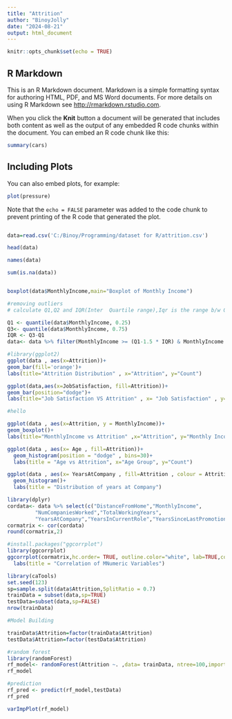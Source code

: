```yaml
---
title: "Attrition"
author: "BinoyJolly"
date: "2024-08-21"
output: html_document
---
```


```r
knitr::opts_chunk$set(echo = TRUE)
```

## R Markdown

This is an R Markdown document. Markdown is a simple formatting syntax for authoring HTML, PDF, and MS Word documents. For more details on using R Markdown see <http://rmarkdown.rstudio.com>.

When you click the **Knit** button a document will be generated that includes both content as well as the output of any embedded R code chunks within the document. You can embed an R code chunk like this:

```r
summary(cars)
```

## Including Plots

You can also embed plots, for example:

```r
plot(pressure)
```

Note that the `echo = FALSE` parameter was added to the code chunk to prevent printing of the R code that generated the plot.
```r
```


```r
data=read.csv('C:/Binoy/Programming/dataset for R/attrition.csv')
```


```r
head(data)
```


```r
names(data)
```


```r
sum(is.na(data))
```


```r
```


```r
boxplot(data$MonthlyIncome,main="Boxplot of Monthly Income")
```

```r
#removing outliers
# calculate Q1,Q2 and IQR(Inter  Quartile range),Iqr is the range b/w Q3 and Q1 to detect outliers

Q1 <- quantile(data$MonthlyIncome, 0.25)
Q3<- quantile(data$MonthlyIncome, 0.75)
IQR <- Q3-Q1
data<- data %>% filter(MonthlyIncome >= (Q1-1.5 * IQR) & MonthlyIncome <= (Q3 + 1.5 *IQR)) 
```
```r
#library(ggplot2)
ggplot(data , aes(x=Attrition))+
geom_bar(fill='orange')+
labs(title="Attrition Distribution" , x="Attrition", y="Count")

```
```r
ggplot(data,aes(x=JobSatisfaction, fill=Attrition))+
geom_bar(position="dodge")+
labs(title="Job Satisfaction VS Attrition" , x= "Job Satisfaction" , y="count")

#hello
```
```r
ggplot(data , aes(x=Attrition, y = MonthlyIncome))+
geom_boxplot()+
labs(title="MonthlyIncome vs Attrition" ,x="Attrition", y="Monthly Income")
```
```r
ggplot(data , aes(x= Age , fill=Attrition))+
  geom_histogram(position = "dodge" , bins=30)+
  labs(title = "Age vs Attrition", x="Age Group", y="Count")
```

```r
ggplot(data , aes(x= YearsAtCompany , fill=Attrition , colour = Attrition))+
  geom_histogram()+
  labs(title = "Distribution of years at Company")
```
```r
library(dplyr)
cordata<- data %>% select(c("DistanceFromHome","MonthlyIncome", 
         "NumCompaniesWorked","TotalWorkingYears",
         "YearsAtCompany","YearsInCurrentRole","YearsSinceLastPromotion"))
cormatrix <- cor(cordata)
round(cormatrix,2)
```
```r
#install.packages("ggcorrplot")
library(ggcorrplot)
ggcorrplot(cormatrix,hc.order= TRUE, outline.color="white", lab=TRUE,color=c("#52c569","White","#fde725"),lab_size=2.5)+
  labs(title = "Correlation of MNumeric Variables")
```
```r
library(caTools)
set.seed(123)
sp=sample.split(data$Attrition,SplitRatio = 0.7)
trainData = subset(data,sp=TRUE)
testData=subset(data,sp=FALSE)
nrow(trainData)
```



```r
#Model Building

trainData$Attrition=factor(trainData$Attrition)
testData$Attrition=factor(testData$Attrition)


```
```r
#random forest
library(randomForest)
rf_model<- randomForest(Attrition ~. ,data= trainData, ntree=100,importance=TRUE)
rf_model
```
```r
#prediction
rf_pred <- predict(rf_model,testData)
rf_pred
```

```r
varImpPlot(rf_model)
```

